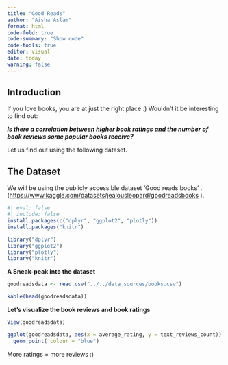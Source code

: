 ```yaml
---
title: "Good Reads"
author: "Aisha Aslam"
format: html
code-fold: true
code-summary: "Show code"
code-tools: true
editor: visual
date: today
warning: false
---
```


## Introduction

If you love books, you are at just the right place :) Wouldn't it be interesting to find out:

***Is there a correlation between higher book ratings and the number of book reviews some popular books receive?***

Let us find out using the following dataset.

## The Dataset

We will be using the publicly accessible dataset 'Good reads books' . (<https://www.kaggle.com/datasets/jealousleopard/goodreadsbooks> ).

```r
#| eval: false
#| include: false
install.packages(c("dplyr", "ggplot2", "plotly"))
install.packages("knitr")
```

```r
library("dplyr")
library("ggplot2")
library("plotly")
library("knitr")
```

**A Sneak-peak into the dataset**

```r
goodreadsdata <- read.csv("../../data_sources/books.csv")

kable(head(goodreadsdata))
```

**Let's visualize the book reviews and book ratings**

```r
View(goodreadsdata)

ggplot(goodreadsdata, aes(x = average_rating, y = text_reviews_count)) +
  geom_point( colour = "blue") 


```

More ratings = more reviews :)
